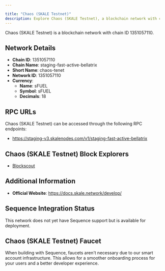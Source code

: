 ```yaml
---

title: "Chaos (SKALE Testnet)"
description: Explore Chaos (SKALE Testnet), a blockchain network with chain ID 1351057110. Learn about its native currency, sFUEL, and how to interact with the network.
---
```




Chaos (SKALE Testnet) is a blockchain network with chain ID 1351057110.

## Network Details

- **Chain ID**: 1351057110
- **Chain Name**: staging-fast-active-bellatrix
- **Short Name**: chaos-tenet
- **Network ID**: 1351057110
- **Currency**: 
  - **Name**: sFUEL
  - **Symbol**: sFUEL
  - **Decimals**: 18

## RPC URLs

Chaos (SKALE Testnet) can be accessed through the following RPC endpoints:

- https://staging-v3.skalenodes.com/v1/staging-fast-active-bellatrix

## Chaos (SKALE Testnet) Block Explorers

- [Blockscout](https://staging-fast-active-bellatrix.explorer.staging-v3.skalenodes.com)

## Additional Information

- **Official Website**: https://docs.skale.network/develop/

## Sequence Integration Status

This network does not yet have Sequence support but is available for deployment.

## Chaos (SKALE Testnet) Faucet

When building with Sequence, faucets aren't necessary due to our smart account infrastructure. This allows for a smoother onboarding process for your users and a better developer experience.
